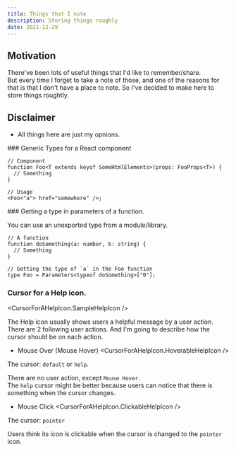 ```yaml
---
title: Things that I note
description: Storing things roughly
date: 2021-12-29
---
```


## Motivation

There've been lots of useful things that I'd like to remember/share.  
But every time I forget to take a note of those, and one of the reasons for that is that I don't have a place to note.
So I've decided to make here to store things roughtly.

## Disclaimer

- All things here are just my opnions.


<Section title="React">
### Generic Types for a React component

```tsx
// Component
function Foo<T extends keyof SomeHtmlElements>(props: FooProps<T>) {
  // Something
}

// Usage
<Foo<"a"> href="somewhere" />;
```

</Section>

<Section title="TypeScript">
### Getting a type in parameters of a function.

You can use an unexported type from a module/library.

```tsx
// A function
function doSomething(a: number, b: string) {
  // Something
}

// Getting the type of `a` in the Foo function
type Foo = Parameters<typeof doSomething>["0"];
```

</Section>

<Section title="Web accessibility">

### Cursor for a Help icon.

<CursorForAHelpIcon.SampleHelpIcon />

The Help icon usually shows users a helpful message by a user action.  
There are 2 following user actions. And I'm going to describe how the cursor should be on each action.

- Mouse Over (Mouse Hover) <CursorForAHelpIcon.HoverableHelpIcon />

The cursor: `default` or `help`.

There are no user action, except `Mouse Hover`.  
The `help` cursor might be better because users can notice that there is something when the cursor changes.

- Mouse Click <CursorForAHelpIcon.ClickableHelpIcon />

The cursor: `pointer`

Users think its icon is clickable when the cursor is changed to the `pointer` icon.

</Section>
